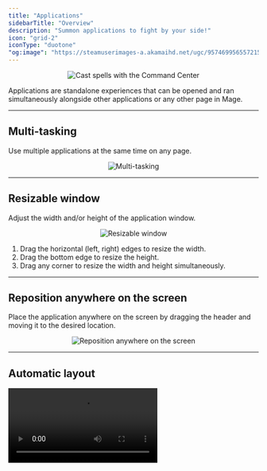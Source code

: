 ```yaml
---
title: "Applications"
sidebarTitle: "Overview"
description: "Summon applications to fight by your side!"
icon: "grid-2"
iconType: "duotone"
"og:image": "https://steamuserimages-a.akamaihd.net/ugc/957469956557215640/64832D20C1B7D35552B089EC9AF26893AA6BE787/?imw=5000&imh=5000&ima=fit&impolicy=Letterbox&imcolor=%23000000&letterbox=false"
---
```


<Frame>
    <p align="center">
    <img
        alt="Cast spells with the Command Center"
        src="https://steamuserimages-a.akamaihd.net/ugc/957469956557215640/64832D20C1B7D35552B089EC9AF26893AA6BE787/?imw=5000&imh=5000&ima=fit&impolicy=Letterbox&imcolor=%23000000&letterbox=false"
    />
    </p>
</Frame>

Applications are standalone experiences that can be opened and ran simultaneously alongside 
other applications or any other page in Mage.

---

## Multi-tasking

Use multiple applications at the same time on any page.

<Frame>
    <p align="center">
    <img
        alt="Multi-tasking"
        src="https://github.com/mage-ai/assets/raw/main/dev-ux/applications/multi-tasking.gif?raw=true"
    />
    </p>
</Frame>

---

## Resizable window

Adjust the width and/or height of the application window.

<Frame>
    <p align="center">
    <img
        alt="Resizable window"
        src="https://github.com/mage-ai/assets/raw/main/dev-ux/applications/resizable.gif?raw=true"
    />
    </p>
</Frame>

1. Drag the horizontal (left, right) edges to resize the width. 
1. Drag the bottom edge to resize the height.
1. Drag any corner to resize the width and height simultaneously.

---

## Reposition anywhere on the screen

Place the application anywhere on the screen by dragging the header and moving it to the desired location.

<Frame>
    <p align="center">
    <img
        alt="Reposition anywhere on the screen"
        src="https://github.com/mage-ai/assets/raw/main/dev-ux/applications/reposition.gif?raw=true"
    />
    </p>
</Frame>

---

## Automatic layout

<Frame>
    <video
        controls
        className="w-full aspect-video"
        src="https://github.com/mage-ai/assets/raw/main/dev-ux/applications/automatic-layout.mp4"
    />
</Frame>

In addition to manually resizing and positioning applications, take advantage of these
auto-layout features:

1. Drag the header and your mouse pointer to the left edge (approximately vertically centered) and
    the application will left align to the screen and stretch almost full height and almost 50% width.
1. Drag the header and your mouse pointer to the right edge instead and it’ll align to the right side of
    the screen.
1. Drag the header and your mouse pointer to the top edge (approximately horizontally centered) and
    the application will align to the top of the screen and stretch almost full width and almost 50% height.
1. Drag the header and your mouse pointer to the bottom edge (approximately horizontally centered) and
    the application will align to the bottom of the screen and stretch almost full width and almost 50% height.
1. Drag the header and your mouse pointer to any of the 4 corners of the screen and the application will align
    to that corner and stretch fill approximately 50% of the width and height of the screen.
1. In the top right corner of the application window, there is a green button. Click that button to maximize the
    application window height and width to fill as much space as possible.

<Note>
    Applications will always try to leave padding around its edges so that the page behind it can be visible.
    Therefore, applications won’t fill up 100% of full width or height of the screen.
</Note>

---

## Minimize application

If the application is currently not being used and you need the space on the screen, 
you can either close the application by clicking the red circle button in the top right corner of the
window or you can minimize the application by clicking the yellow circle.

<Frame>
    <video
        controls
        className="w-full aspect-video"
        src="https://github.com/mage-ai/assets/raw/main/dev-ux/applications/minimize.mp4"
    />
</Frame>


Minimized applications will live in the dock at the bottom of the screen.

<Frame>
    <p align="center">
    <img
        alt="Applications dock"
        src="https://github.com/mage-ai/assets/raw/main/dev-ux/applications/dock.png?raw=true"
    />
    </p>
</Frame>

Click the minimized window at the bottom of the screen and the application will be restored to
its original size and position.

---

## Available applications

<Card title="Text Editor" icon="scroll" iconType="duotone" color="#7D55EC">
    This is the file browser and the code editor self-contained in a single application.
    <br />
    `[beta]`
</Card>

<Card title="Portal Terminal" icon="person-to-portal" iconType="duotone" color="#FF1E59">
    This is the terminal with multi-terminal support and can be launched and used on any page.
    <br />
    `[beta]`
</Card>

<Card title="Code Matrix" icon="code-simple" iconType="duotone" color="#8ADE00">
    This application provides a new and revolutionary way to write code, test, and debug.
    <br />
    `[alpha]`
</Card>

*More applications coming very soon!*

